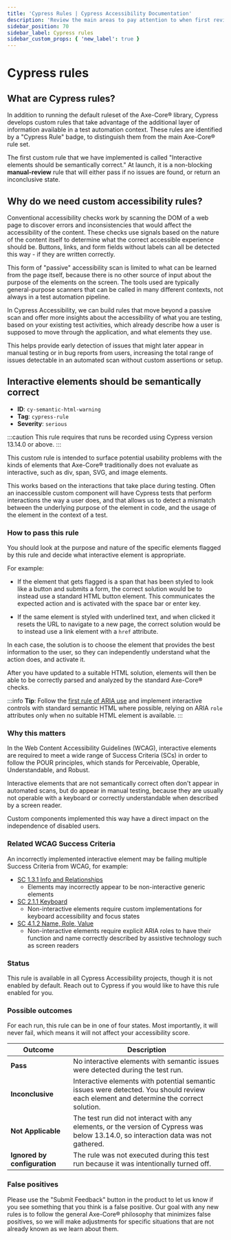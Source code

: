 ```yaml
---
title: 'Cypress Rules | Cypress Accessibility Documentation'
description: 'Review the main areas to pay attention to when first reviewing an accessibility report for a Cypress run.'
sidebar_position: 70
sidebar_label: Cypress rules
sidebar_custom_props: { 'new_label': true }
---
```


<ProductHeading product="accessibility" />

# Cypress rules

## What are Cypress rules?

In addition to running the default ruleset of the Axe-Core® library, Cypress develops custom rules that take advantage of the additional layer of information available in a test automation context. These rules are identified by a "Cypress Rule" badge, to distinguish them from the main Axe-Core® rule set.

The first custom rule that we have implemented is called "Interactive elements should be semantically correct." At launch, it is a non-blocking **manual-review** rule that will either pass if no issues are found, or return an inconclusive state.

## Why do we need custom accessibility rules?

Conventional accessibility checks work by scanning the DOM of a web page to discover errors and inconsistencies that would affect the accessibility of the content. These checks use signals based on the nature of the content itself to determine what the correct accessible experience should be. Buttons, links, and form fields without labels can all be detected this way - if they are written correctly.

This form of "passive" accessibility scan is limited to what can be learned from the page itself, because there is no other source of input about the purpose of the elements on the screen. The tools used are typically general-purpose scanners that can be called in many different contexts, not always in a test automation pipeline.

In Cypress Accessibility, we can build rules that move beyond a passive scan and offer more insights about the accessibility of what you are testing, based on your existing test activities, which already describe how a user is supposed to move through the application, and what elements they use.

This helps provide early detection of issues that might later appear in manual testing or in bug reports from users, increasing the total range of issues detectable in an automated scan without custom assertions or setup.

## Interactive elements should be semantically correct

- **ID**: `cy-semantic-html-warning`
- **Tag**: `cypress-rule`
- **Severity**: `serious`

:::caution
This rule requires that runs be recorded using Cypress version 13.14.0 or above.
:::

<DocsImage
  src="/img/accessibility/core-concepts/cypress-rule.png"
  width="60%"
  alt="A custom Cypress accessibility rule called 'Interactive elements should be semantically correct' has two failed elements displayed. One element is open and message reads 'This element should use semantic HTML or ARIA to support the interactions that take place during tests. Detected interactions: mousedown, mouseup, click."
/>

This custom rule is intended to surface potential usability problems with the kinds of elements that Axe-Core® traditionally does not evaluate as interactive, such as div, span, SVG, and image elements.

This works based on the interactions that take place during testing. Often an inaccessible custom component will have Cypress tests that perform interactions the way a user does, and that allows us to detect a mismatch between the underlying purpose of the element in code, and the usage of the element in the context of a test.

### How to pass this rule

You should look at the purpose and nature of the specific elements flagged by this rule and decide what interactive element is appropriate.

For example:

- If the element that gets flagged is a span that has been styled to look like a button and submits a form, the correct solution would be to instead use a standard HTML button element. This communicates the expected action and is activated with the space bar or enter key.

- If the same element is styled with underlined text, and when clicked it resets the URL to navigate to a new page, the correct solution would be to instead use a link element with a `href` attribute.

In each case, the solution is to choose the element that provides the best information to the user, so they can independently understand what the action does, and activate it.

After you have updated to a suitable HTML solution, elements will then be able to be correctly parsed and analyzed by the standard Axe-Core® checks.

:::info
**Tip**: Follow the [first rule of ARIA use](https://www.w3.org/TR/using-aria/#firstrule) and implement interactive controls with standard semantic HTML where possible, relying on ARIA `role` attributes only when no suitable HTML element is available.
:::

### Why this matters

In the Web Content Accessibility Guidelines (WCAG), interactive elements are required to meet a wide range of Success Criteria (SCs) in order to follow the POUR principles, which stands for Perceivable, Operable, Understandable, and Robust.

Interactive elements that are not semantically correct often don't appear in automated scans, but do appear in manual testing, because they are usually not operable with a keyboard or correctly understandable when described by a screen reader.

Custom components implemented this way have a direct impact on the independence of disabled users.

### Related WCAG Success Criteria

An incorrectly implemented interactive element may be failing multiple Success Criteria from WCAG, for example:

- [SC 1.3.1 Info and Relationships](https://www.w3.org/TR/WCAG21/#info-and-relationships)
  - Elements may incorrectly appear to be non-interactive generic elements
- [SC 2.1.1 Keyboard](https://www.w3.org/TR/WCAG21/#keyboard)
  - Non-interactive elements require custom implementations for keyboard accessibility and focus states
- [SC 4.1.2 Name, Role, Value](https://www.w3.org/TR/WCAG21/#name-role-value)
  - Non-interactive elements require explicit ARIA roles to have their function and name correctly described by assistive technology such as screen readers

### Status

This rule is available in all Cypress Accessibility projects, though it is not enabled by default. Reach out to Cypress if you would like to have this rule enabled for you.

### Possible outcomes

For each run, this rule can be in one of four states. Most importantly, it will never fail, which means it will not affect your accessibility score.

| Outcome                      | Description                                                                                                                           |
| ---------------------------- | ------------------------------------------------------------------------------------------------------------------------------------- |
| **Pass**                     | No interactive elements with semantic issues were detected during the test run.                                                       |
| **Inconclusive**             | Interactive elements with potential semantic issues were detected. You should review each element and determine the correct solution. |
| **Not Applicable**           | The test run did not interact with any elements, or the version of Cypress was below 13.14.0, so interaction data was not gathered.   |
| **Ignored by configuration** | The rule was not executed during this test run because it was intentionally turned off.                                               |

### False positives

Please use the "Submit Feedback" button in the product to let us know if you see something that you think is a false positive. Our goal with any new rules is to follow the general Axe-Core® philosophy that minimizes false positives, so we will make adjustments for specific situations that are not already known as we learn about them.
